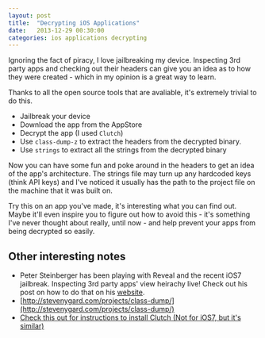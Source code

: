 ```yaml
---
layout: post
title:  "Decrypting iOS Applications"
date:   2013-12-29 00:30:00
categories: ios applications decrypting
---
```


Ignoring the fact of piracy, I love jailbreaking my device. Inspecting 3rd party apps and checking out their headers can give you an idea as to how they were created - which in my opinion is a great way to learn.

Thanks to all the open source tools that are avaliable, it's extremely trivial to do this.

* Jailbreak your device
* Download the app from the AppStore
* Decrypt the app (I used `Clutch`)
* Use `class-dump-z` to extract the headers from the decrypted binary.
* Use `strings` to extract all the strings from the decrypted binary

Now you can have some fun and poke around in the headers to get an idea of the app's architecture. The strings file may turn up any hardcoded keys (think API keys) and I've noticed it usually has the path to the project file on the machine that it was built on. 

Try this on an app you've made, it's interesting what you can find out. Maybe it'll even inspire you to figure out how to avoid this - it's something I've never thought about really, until now - and help prevent your apps from being decrypted so easily.

## Other interesting notes

* Peter Steinberger has been playing with Reveal and the recent iOS7 jailbreak. Inspecting 3rd party apps' view heirachy live! Check out his post on how to do that on his [website](http://petersteinberger.com/blog/2013/how-to-inspect-the-view-hierarchy-of-3rd-party-apps/).
* [http://stevenygard.com/projects/class-dump/](http://stevenygard.com/projects/class-dump/)
* [Check this out for instructions to install Clutch (Not for iOS7, but it's similar)](http://iphonecake.com/bbs/viewthread.php?tid=94020)
